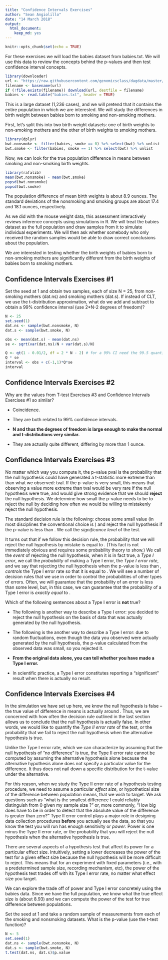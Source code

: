 ```yaml
---
title: "Confidence Intervals Exercises"
author: "Sean Angiolillo"
date: "14 March 2018"
output: 
  html_document: 
    keep_md: yes
---
```


```r
knitr::opts_chunk$set(echo = TRUE)
```

For these exercises we will load the babies dataset from babies.txt. We will use this data to review the concepts behind the p-values and then test confidence interval concepts.

```r
library(downloader)
url <- "https://raw.githubusercontent.com/genomicsclass/dagdata/master/inst/extdata/babies.txt"
filename <- basename(url)
if (!file.exists(filename)) download(url, destfile = filename)
babies <- read.table("babies.txt", header = TRUE)
```

This is a large dataset (1,236 cases), and we will pretend that it contains the entire population in which we are interested. We will study the differences in birth weight between babies born to smoking and non-smoking mothers.

First, let's split this into two birth weight datasets: one of birth weights to non-smoking mothers and the other of birth weights to smoking mothers.

```r
library(dplyr)
bwt.nonsmoke <- filter(babies, smoke == 0) %>% select(bwt) %>% unlist 
bwt.smoke <- filter(babies, smoke == 1) %>% select(bwt) %>% unlist
```

Now, we can look for the true population difference in means between smoking and non-smoking birth weights.

```r
library(rafalib)
mean(bwt.nonsmoke) - mean(bwt.smoke)
popsd(bwt.nonsmoke)
popsd(bwt.smoke)
```

The population difference of mean birth weights is about 8.9 ounces. The standard deviations of the nonsmoking and smoking groups are about 17.4 and 18.1 ounces, respectively.

As we did with the mouse weight data, this assessment interactively reviews inference concepts using simulations in R. We will treat the babies dataset as the full population and draw samples from it to simulate individual experiments. We will then ask whether somebody who only received the random samples would be able to draw correct conclusions about the population.

We are interested in testing whether the birth weights of babies born to non-smoking mothers are significantly different from the birth weights of babies born to smoking mothers.

## Confidence Intervals Exercises #1

Set the seed at 1 and obtain two samples, each of size N = 25, from non-smoking mothers (dat.ns) and smoking mothers (dat.s). If instead of CLT, we use the t-distribution approximation, what do we add and subtract to obtain a 99% confidence interval (use 2*N-2 degrees of freedom)?

```r
N <- 25
set.seed(1)
dat.ns <- sample(bwt.nonsmoke, N)
dat.s <- sample(bwt.smoke, N)

obs <- mean(dat.s) - mean(dat.ns)
se <- sqrt(var(dat.ns)/N + var(dat.s)/N)

Q <- qt(1 - 0.01/2, df = 2 * N - 2) # for a 99% CI need the 99.5 quantile
Q * se
interval <- obs + c(-1,1)*Q*se
interval
```

## Confidence Intervals Exercises #2

Why are the values from T-test Exercises #3 and Confidence Intervals Exercises #1 so similar?

* Coincidence.

* They are both related to 99% confidence intervals.

* **N and thus the degrees of freedom is large enough to make the normal and t-distributions very similar.**

* They are actually quite different, differing by more than 1 ounce.

## Confidence Intervals Exercises #3

No matter which way you compute it, the p-value pval is the probability that the null hypothesis could have generated a t-statistic more extreme than than what we observed: tval. If the p-value is very small, this means that observing a value more extreme than tval would be very rare if the null hypothesis were true, and would give strong evidence that we should **reject** the null hypothesis. We determine how small the p-value needs to be to reject the null by deciding how often we would be willing to mistakenly reject the null hypothesis.

The standard decision rule is the following: choose some small value  (in most disciplines the conventional choice is ) and reject the null hypothesis if the p-value is less than . We call  the _significance level_ of the test.

It turns out that if we follow this decision rule, the probability that we will reject the null hypothesis by mistake is equal to . (This fact is not immediately obvious and requires some probability theory to show.) We call the _event_ of rejecting the null hypothesis, when it is in fact true, a _Type I error_, we call the _probability_ of making a Type I error, the _Type I error rate_, and we say that rejecting the null hypothesis when the p-value is less than , _controls_ the Type I error rate so that it is equal to . We will see a number of decision rules that we use in order to control the probabilities of other types of errors. Often, we will guarantee that the probability of an error is less than some level, but, in this case, we can guarantee that the probability of a Type I error is _exactly equal_ to .

Which of the following sentences about a Type I error is **not** true?

* The following is another way to describe a Type I error: you decided to reject the null hypothesis on the basis of data that was actually generated by the null hypothesis.

* The following is the another way to describe a Type I error: due to random fluctuations, even though the data you observed were actually generated by the null hypothesis, the p-value calculated from the observed data was small, so you rejected it.

* **From the original data alone, you can tell whether you have made a Type I error.**

* In scientific practice, a Type I error constitutes reporting a "significant" result when there is actually no result.

## Confidence Intervals Exercises #4

In the simulation we have set up here, we know the null hypothesis is false -- the true value of difference in means is actually around . Thus, we are concerned with how often the decision rule outlined in the last section allows us to conclude that the null hypothesis is actually false. In other words, we would like to quantify the _Type II error rate_ of the test, or the probability that we fail to reject the null hypothesis when the alternative hypothesis is true.

Unlike the Type I error rate, which we can characterize by assuming that the null hypothesis of "no difference" is true, the Type II error rate cannot be computed by assuming the alternative hypothesis alone because the alternative hypothesis alone does not specify a particular value for the difference. It thus does not nail down a specific distribution for the t-value under the alternative.

For this reason, when we study the Type II error rate of a hypothesis testing procedure, we need to assume a particular _effect size_, or hypothetical size of the difference between population means, that we wish to target. We ask questions such as "what is the smallest difference I could reliably distinguish from 0 given my sample size ?" or, more commonly, "How big does  have to be in order to detect that the absolute value of the difference is greater than zero?" Type II error control plays a major role in designing data collection procedures **before** you actually see the data, so that you know the test you will run has enough sensitivity or _power_. Power is one minus the Type II error rate, or the probability that you will reject the null hypothesis when the alternative hypothesis is true.

There are several aspects of a hypothesis test that affect its power for a particular effect size. Intuitively, setting a lower  decreases the power of the test for a given effect size because the null hypothesis will be more difficult to reject. This means that for an experiment with fixed parameters (i.e., with a predetermined sample size, recording mechanism, etc), the power of the hypothesis test trades off with its Type I error rate, no matter what effect size you target.

We can explore the trade off of power and Type I error concretely using the babies data. Since we have the full population, we know what the true effect size is (about 8.93) and we can compute the power of the test for true difference between populations.

Set the seed at 1 and take a random sample of  measurements from each of the smoking and nonsmoking datasets. What is the p-value (use the t-test function)?

```r
N <- 5
set.seed(1)
dat.ns <- sample(bwt.nonsmoke, N)
dat.s <- sample(bwt.smoke, N)
t.test(dat.ns, dat.s)$p.value
```

